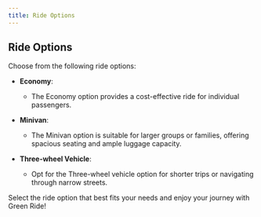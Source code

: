 ```yaml
---
title: Ride Options
---
```


## Ride Options

Choose from the following ride options:

- **Economy**: 
  - The Economy option provides a cost-effective ride for individual passengers.

- **Minivan**: 
  - The Minivan option is suitable for larger groups or families, offering spacious seating and ample luggage capacity.

- **Three-wheel Vehicle**: 
  - Opt for the Three-wheel vehicle option for shorter trips or navigating through narrow streets.

Select the ride option that best fits your needs and enjoy your journey with Green Ride!
